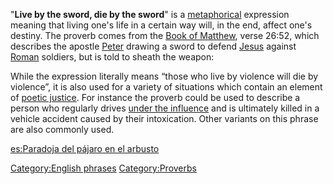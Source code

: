 "'''Live by the sword, die by the sword'''" is a [[metaphor]]ical expression meaning that living one's life in a certain way will, in the end, affect one's destiny. The proverb comes from the [[Book of Matthew]], verse 26:52, which describes the apostle [[Saint Peter|Peter]] drawing a sword to defend [[Jesus]] against [[Ancient Rome|Roman]] soldiers, but is told to sheath the weapon:

{{quote|Then said Jesus unto him, Put up again thy sword into his place: for all they that take the sword shall perish with the sword.|Matthew 26:52}}

While the expression literally means “those who live by violence will die by violence”, it is also used for a variety of situations which contain an element of [[poetic justice]]. For instance the proverb could be used to describe a person who regularly drives [[Driving under the influence|under the influence]] and is ultimately killed in a vehicle accident caused by their intoxication. Other variants on this phrase are also commonly used.

[[Category:English phrases]]
[[Category:Proverbs]]

[[es:Paradoja del pájaro en el arbusto]]

{{vocab-stub}}